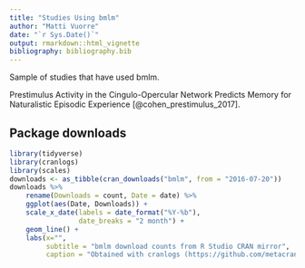 ```yaml
---
title: "Studies Using bmlm"
author: "Matti Vuorre"
date: "`r Sys.Date()`"
output: rmarkdown::html_vignette
bibliography: bibliography.bib
---
```


Sample of studies that have used bmlm.

Prestimulus Activity in the Cingulo-Opercular Network Predicts Memory for Naturalistic Episodic Experience [@cohen_prestimulus_2017].

## Package downloads

```r
library(tidyverse)
library(cranlogs)
library(scales)
downloads <- as_tibble(cran_downloads("bmlm", from = "2016-07-20"))
downloads %>% 
    rename(Downloads = count, Date = date) %>% 
    ggplot(aes(Date, Downloads)) +
    scale_x_date(labels = date_format("%Y-%b"),
                 date_breaks = "2 month") +
    geom_line() +
    labs(x="",
         subtitle = "bmlm download counts from R Studio CRAN mirror",
         caption = "Obtained with cranlogs (https://github.com/metacran/cranlogs)")
```
